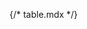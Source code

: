 {/* table.mdx */}


<Meta of={comStories} name="Docs"/>

<Title />
<Subtitle />
<Description />


> ### [Bootstrap Documentation on Tables](https://getbootstrap.com/docs/5.3/content/tables/)
> * [Overview](https://getbootstrap.com/docs/5.3/content/tables/#overview)
> * [Variants](https://getbootstrap.com/docs/5.3/content/tables/#variants)
> * [Accented tables](https://getbootstrap.com/docs/5.3/content/tables/#accented-tables)
> * [Striped rows](https://getbootstrap.com/docs/5.3/content/tables/#striped-rows)
> * [Striped columns](https://getbootstrap.com/docs/5.3/content/tables/#striped-columns)
> * [Hoverable rows](https://getbootstrap.com/docs/5.3/content/tables/#hoverable-rows)
> * [Active tables](https://getbootstrap.com/docs/5.3/content/tables/#active-tables)
> * [How do the variants and accented tables work?](https://getbootstrap.com/docs/5.3/content/tables/#how-do-the-variants-and-accented-tables-work)
> * [Table borders](https://getbootstrap.com/docs/5.3/content/tables/#table-borders)
> * [Bordered tables](https://getbootstrap.com/docs/5.3/content/tables/#bordered-tables)
> * [Tables without borders](https://getbootstrap.com/docs/5.3/content/tables/#tables-without-borders)
> * [Small tables](https://getbootstrap.com/docs/5.3/content/tables/#small-tables)
> * [Table group dividers](https://getbootstrap.com/docs/5.3/content/tables/#table-group-dividers)
> * [Vertical alignment](https://getbootstrap.com/docs/5.3/content/tables/#vertical-alignment)
> * [Nesting](https://getbootstrap.com/docs/5.3/content/tables/#nesting)
> * [Table head](https://getbootstrap.com/docs/5.3/content/tables/#table-head)
> * [Table foot](https://getbootstrap.com/docs/5.3/content/tables/#table-foot)
> * [Captions](https://getbootstrap.com/docs/5.3/content/tables/#captions)
> * [Responsive tables](https://getbootstrap.com/docs/5.3/content/tables/#responsive-tables)
> * [Breakpoint specific](https://getbootstrap.com/docs/5.3/content/tables/#breakpoint-specific)

<Primary />

## Properties
<Controls />


### Attributes:
* `attributes`: HTML attributes to apply to the `<table>` tag.
* `thead_attributes`: HTML attributes to apply to the `<thead>` tag.
* `tbody_attributes`: HTML attributes to apply to the `<tbody>` tag.
* `tfoot_attributes`: HTML attributes to apply to the `<tfoot>` tag.

### Slots:
* N/A

<Stories of={comStories} />

**Example #1** Used in the `table.html.twig` in Vartheme BS5
Only passing variables from Drupal.
```
{% include 'varbase_components:table' with {   
    caption: caption|default(''),
    colgroups: colgroups|default([]),
    header: header|default([]),
    sticky: sticky|default([]),
    rows: rows|default([]),
    footer: footer|default([]),
    empty: empty|default(''),
    no_striping: no_striping|default(false)
  }
%}
```

## Source code
[//]: # (Twig Template source code)
<Source code={templateSource} />

